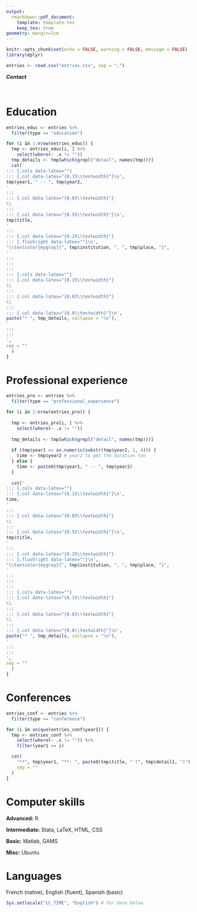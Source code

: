```yaml
---
output:
  rmarkdown::pdf_document:
    template: template.tex
    keep_tex: true
geometry: margin=2cm
---
```


```r
knitr::opts_chunk$set(echo = FALSE, warning = FALSE, message = FALSE)
library(dplyr)

entries <- read.csv("entries.csv", sep = ";")
```

\begin{center}
\huge{Etienne Bacher}
\vspace{0.2cm}

\Large{\textcolor{mygray}{PhD student in Economics of Migration}}
\end{center}

:::: {.blackbox data-latex=""}
:::{.center data-latex=""}
***Contact***
:::
::: {.cols data-latex=""}
::: {.col data-latex="{0.05\textwidth}"}
\ 
:::
::: {.col data-latex="{0.35\textwidth}"}
\faEnvelope \hspace{0.1cm} \href{mailto:etienne.bacher@liser.lu}{etienne.bacher@liser.lu}
:::
::: {.col data-latex="{0.30\textwidth}"}
\faGlobe \hspace{0.1cm} \href{https://www.etiennebacher.com/}{etiennebacher.com} 
:::
::: {.col data-latex="{0.25\textwidth}"}
\faGithub \hspace{0.1cm} \href{https://github.com/etiennebacher/}{etiennebacher} 
:::
:::
::::


# Education

```r
entries_educ <- entries %>%
  filter(type == "education")

for (i in 1:nrow(entries_educ)) {
  tmp <- entries_educ[i, ] %>% 
    select(where(~ .x != ""))
  tmp_details <- tmp[which(grepl("detail", names(tmp)))]
  cat('
::: {.cols data-latex=""}
::: {.col data-latex="{0.15\\textwidth}"}\n',
tmp$year1, " -- ", tmp$year2,
'
:::
::: {.col data-latex="{0.03\\textwidth}"}
\\ 
:::
::: {.col data-latex="{0.55\\textwidth}"}\n',
tmp$title,
'
:::
::: {.col data-latex="{0.25\\textwidth}"}
::: {.flushright data-latex=""}\n',
"\\textcolor{mygray}{", tmp$institution, ", ", tmp$place, "}",
'
:::
:::
:::
::: {.cols data-latex=""}
::: {.col data-latex="{0.15\\textwidth}"}
\\ 
:::
::: {.col data-latex="{0.03\\textwidth}"}
\\ 
:::
::: {.col data-latex="{0.8\\textwidth}"}\n',
paste("* ", tmp_details, collapse = "\n"),
'
:::
:::
',
sep = ""
  )
}
```

# Professional experience

```r
entries_pro <- entries %>%
  filter(type == "professional_experience")

for (i in 1:nrow(entries_pro)) {
  
  tmp <- entries_pro[i, ] %>% 
    select(where(~ .x != ""))
  
  tmp_details <- tmp[which(grepl("detail", names(tmp)))]
  
  if (tmp$year1 == as.numeric(substr(tmp$year2, 1, 4))) {
    time <- tmp$year2 # year2 to get the duration too
  } else { 
    time <- paste0(tmp$year1, " -- ", tmp$year2)
  }
  
  cat('
::: {.cols data-latex=""}
::: {.col data-latex="{0.15\\textwidth}"}\n',
time,
'
:::
::: {.col data-latex="{0.03\\textwidth}"}
\\ 
:::
::: {.col data-latex="{0.55\\textwidth}"}\n',
tmp$title,
'
:::
::: {.col data-latex="{0.25\\textwidth}"}
::: {.flushright data-latex=""}\n',
"\\textcolor{mygray}{", tmp$institution, ", ", tmp$place, "}",
'
:::
:::
:::
::: {.cols data-latex=""}
::: {.col data-latex="{0.15\\textwidth}"}
\\ 
:::
::: {.col data-latex="{0.03\\textwidth}"}
\\ 
:::
::: {.col data-latex="{0.8\\textwidth}"}\n',
paste("* ", tmp_details, collapse = "\n"),
'
:::
:::
',
sep = ""
  )
}
```


# Conferences

```r
entries_conf <- entries %>%
  filter(type == "conference")

for (i in unique(entries_conf$year1)) {
  tmp <- entries_conf %>% 
    select(where(~ .x != "")) %>% 
    filter(year1 == i)

  cat(
    "**", tmp$year1, "**: ", paste0(tmp$title, " (", tmp$detail1, ")"),
    sep = ""
  )
}
```


# Computer skills

**Advanced:** R

**Intermediate:** Stata, LaTeX, HTML, CSS

**Basic:** Matlab, GAMS

**Misc:** Ubuntu


# Languages

French (native), English (fluent), Spanish (basic)



\vspace{2cm}


```r
Sys.setlocale("LC_TIME", "English") # for date below
```

\begin{center}
CV last updated on `r format(Sys.Date(), format="%B %d, %Y")`
\end{center}